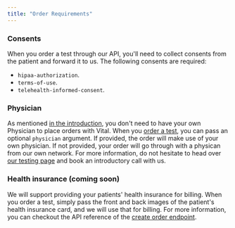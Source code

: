 ```yaml
---
title: "Order Requirements"
---
```


### Consents

When you order a test through our API, you'll need to collect consents from the patient and forward it to us. The following consents are required:

* `hipaa-authorization`.
* `terms-of-use`.
* `telehealth-informed-consent`.

### Physician

As mentioned [in the introduction](/lab/overview/introduction#features), you don't need to have your own Physician to place orders with Vital. When you [order a test](/lab/overview/quickstart#3-placing-an-order), you can pass an optional `physician` argument. If provided, the order will make use of your own physician. If not provided, your order will go through with a physican from our own network. For more information, do not hesitate to head over [our testing page](https://tryvital.io/testing) and book an introductory call with us.

### Health insurance (coming soon)

We will support providing your patients' health insurance for billing. When you order a test, simply pass the front and back images of the patient's health insurance card, and we will use that for billing. For more information, you can checkout the API reference of the [create order endpoint](/api-reference/lab-testing/create-order).
